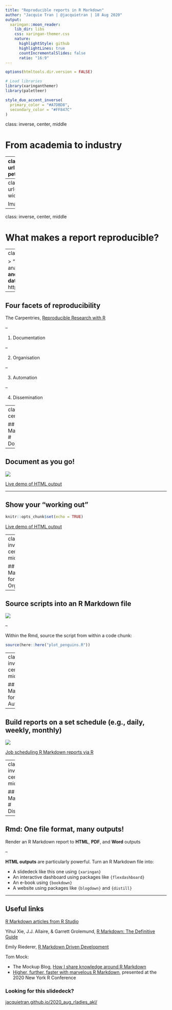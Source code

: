 ```yaml
---
title: "Reproducible reports in R Markdown"
author: "Jacquie Tran | @jacquietran | 18 Aug 2020"
output:
  xaringan::moon_reader:
    lib_dir: libs
    css: xaringan-themer.css
    nature:
      highlightStyle: github
      highlightLines: true
      countIncrementalSlides: false
      ratio: "16:9"
---
```


```r

options(htmltools.dir.version = FALSE)

# Load libraries
library(xaringanthemer)
library(paletteer)

```

```r

style_duo_accent_inverse(
  primary_color = "#A7DBD8",
  secondary_color = "#FF847C"
)
```

class: inverse, center, middle

# From academia to industry

---
class: right, bottom
background-image: url(https://raw.githubusercontent.com/jacquietran/2020_aug_rladies_akl/master/images/andrew-petrischev-X03NgRx9f6A-unsplash.jpg)
background-size: 35%

.small[
Image credit: [Andrew Petrischev](https://unsplash.com/photos/X03NgRx9f6A)
]

---
class: right, bottom
background-image: url(https://raw.githubusercontent.com/jacquietran/2020_aug_rladies_akl/master/images/emil-widlund-ZtI4l8EvyUw-unsplash.jpg)
background-size: 35%

Image credit: [Emil Widlund](https://unsplash.com/photos/ZtI4l8EvyUw)

---
class: inverse, center, middle

# What makes a report reproducible?

---
class: middle

> "Statisticians write a lot of reports, describing the results of data analyses.
>
> It’s best if such reports are fully reproducible: that **the data and code are available**, and that there’s a **clear and automatic path from data and code to the final report**."
> 
> Karl Broman | https://kbroman.org/Tools4RR/assets/lectures/03_knitr_Rmd_withnotes.pdf

---

## Four facets of reproducibility

The Carpentries, [Reproducible Research with R](https://datacarpentry.org/rr-intro/01-introduction/index.html)

--

1. Documentation

--

2. Organisation

--

3. Automation

--

4. Dissemination

---
class: inverse, center, middle

## R Markdown for
# Documentation

---

## Document as you go!

![](https://raw.githubusercontent.com/jacquietran/2020_aug_rladies_akl/master/images/penguins_example_screenshot_01.PNG)

[Live demo of HTML output](https://jacquietran.github.io/2020_aug_rladies_akl/penguins_example.html)

---

## Show your "working out"

```r

knitr::opts_chunk$set(echo = TRUE)

```

[Live demo of HTML output](https://jacquietran.github.io/2020_aug_rladies_akl/penguins_example_echoed.html)

---
class: inverse, center, middle

## R Markdown for
# Organisation

---

## Source scripts into an R Markdown file

![](https://raw.githubusercontent.com/jacquietran/2020_aug_rladies_akl/master/images/penguins_example_screenshot_03.PNG)

--

Within the Rmd, source the script from within a code chunk:

```r

source(here::here("plot_penguins.R"))

```

---
class: inverse, center, middle

## R Markdown for
# Automation

---

## Build reports on a set schedule (e.g., daily, weekly, monthly)

![](https://raw.githubusercontent.com/jacquietran/2020_aug_rladies_akl/master/images/scheduling.PNG)

[Job scheduling R Markdown reports via R](https://beta.rstudioconnect.com/content/3132/Job_Scheduling_R_Markdown_Reports_via_R.html)

---
class: inverse, center, middle

## R Markdown for
# Dissemination

---

## Rmd: One file format, many outputs!

Render an R Markdown report to **HTML**, **PDF**, and **Word** outputs

--

**HTML outputs** are particularly powerful. Turn an R Markdown file into:

- A slidedeck like this one using `{xaringan}`
- An interactive dashboard using packages like `{flexdashboard}`
- An e-book using `{bookdown}`
- A website using packages like `{blogdown}` and `{distill}`

---

## Useful links

[R Markdown articles from R Studio](https://rmarkdown.rstudio.com/articles.html)

Yihui Xie, J.J. Allaire, & Garrett Grolemund, [R Markdown: The Definitive Guide](https://bookdown.org/yihui/rmarkdown/)

Emily Riederer, [R Markdown Driven Development](https://emilyriederer.netlify.app/post/rmarkdown-driven-development/)

Tom Mock:

- The Mockup Blog, [How I share knowledge around R Markdown](https://themockup.blog/posts/2020-07-25-meta-rmarkdown/)
- [Higher, further, faster with marvelous R Markdown](https://bit.ly/marvelRMD), presented at the 2020 New York R Conference

### Looking for this slidedeck?

[jacquietran.github.io/2020_aug_rladies_akl/](https://jacquietran.github.io/2020_aug_rladies_akl)
